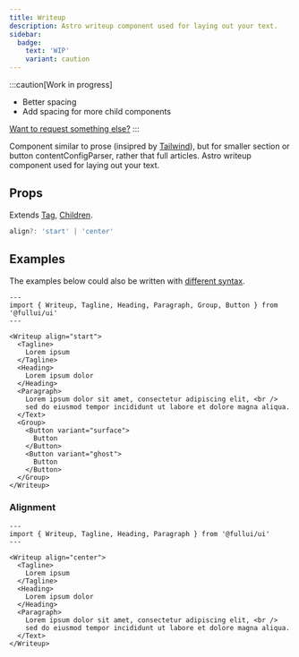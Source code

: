 ```yaml
---
title: Writeup
description: Astro writeup component used for laying out your text.
sidebar:
  badge:
    text: 'WIP'
    variant: caution
---
```


:::caution[Work in progress]
- Better spacing 
- Add spacing for more child components

[Want to request something else?](https://github.com/fullui/ui/issues/new)
:::

Component similar to prose (insipred by [Tailwind](https://github.com/tailwindlabs/tailwindcss-typography)), but for smaller section or button contentConfigParser, rather that full articles.
Astro writeup component used for laying out your text.


## Props
Extends [Tag](/utility/tag), [Children](/utility/children).
```ts
align?: 'start' | 'center'
```

## Examples
The examples below could also be written with [different syntax](/overview/components).

```astro live
---
import { Writeup, Tagline, Heading, Paragraph, Group, Button } from '@fullui/ui'
---

<Writeup align="start">
  <Tagline>
    Lorem ipsum
  </Tagline>
  <Heading>
    Lorem ipsum dolor
  </Heading>
  <Paragraph>
    Lorem ipsum dolor sit amet, consectetur adipiscing elit, <br />
    sed do eiusmod tempor incididunt ut labore et dolore magna aliqua.
  </Text>
  <Group>
    <Button variant="surface">
      Button
    </Button>
    <Button variant="ghost">
      Button
    </Button>
  </Group>
</Writeup>
```

### Alignment
```astro live
---
import { Writeup, Tagline, Heading, Paragraph } from '@fullui/ui'
---

<Writeup align="center">
  <Tagline>
    Lorem ipsum
  </Tagline>
  <Heading>
    Lorem ipsum dolor
  </Heading>
  <Paragraph>
    Lorem ipsum dolor sit amet, consectetur adipiscing elit, <br />
    sed do eiusmod tempor incididunt ut labore et dolore magna aliqua.
  </Text>
</Writeup>
```